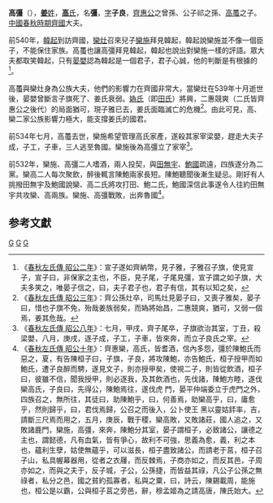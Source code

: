 {{模板:Infobox 先秦人物
|名稱=高彊
|姓=[[姜姓|姜]]
|氏=[[高氏|高氏]]
|名=彊
|字=子良
|别名=
|别字=
|諡号=
|官位=
|時代=春秋
|國家=齊國
|身份=[[齊國|齊國]]大夫
|出生日期=
|逝世日期=
|父=[[高蠆|高蠆]]
|子女=
}}

'''高彊'''（{{bd|？||？||catIdx=G高}}），[[姜姓|'''姜'''姓]]，[[高氏|'''高'''氏]]，名'''彊'''，[[表字|字]]'''子良'''，[[齊惠公|齊惠公]]之曾孫、公子祁之孫、[[高蠆|高蠆]]之子。[[中國|中國]][[春秋時期|春秋時期]][[齊國|齊國]]大夫。

前540年，[[韓起|韓起]]到訪齊國，[[欒灶|欒灶]]召來兒子[[欒施|欒施]]拜見韓起，韓起說欒施並不像一個臣子，不能保住家族。高蠆也讓高彊拜見韓起，韓起也說出對欒施一樣的評語。眾大夫都取笑韓起，只有[[晏嬰|晏嬰]]認為韓起是一個君子，君子心誠，他的判斷是有根據的<ref>《[[s:春秋左氏傳/昭公|春秋左氏傳 昭公二年]]》：宣子遂如齊納幣，見子雅，子雅召子旗，使見宣子，宣子曰，非保家之主也，不臣，見子尾，子尾見彊，宣子謂之如子旗，大夫多笑之，唯晏子信之，曰，夫子君子也，君子有信，其有以知之矣，</ref>。

高蠆與欒灶身為公族大夫，他們的影響力在齊國非常大，當欒灶在539年十月逝世後，晏嬰曾斷言子旗死了、姜氏衰弱。[[媯氏|媯氏]]（即[[田氏|田氏]]）將興，二惠競爽（二氏皆齊惠公之後代）的局面猶可，現子雅已去，姜氏面臨滅亡的危機<ref>《[[s:春秋左氏傳/昭公|春秋左氏傳 昭公三年]]》：齊公孫灶卒，司馬灶見晏子曰，又喪子雅矣，晏子曰，惜也子旗不免，殆哉姜族弱矣，而媯將始昌，二惠競爽，猶可，又弱一個焉，姜其危哉。</ref>。由此可見，高、欒二家公族影響力極大，能支撐姜氏的國君。

前534年七月，高蠆去世，欒施希望管理高氏家產，遂殺其家宰梁嬰，趕走大夫子成，子工，子車，三人逃至魯國。欒施後為高彊立了家宰<ref>《[[s:春秋左氏傳/昭公|春秋左氏傳 昭公八年]]》：七月，甲戌，齊子尾卒，子旗欲治其室，丁丑，殺梁嬰，八月，庚戌，逐子成，子工，子車，皆來奔，而立子良氏之宰。</ref>。

前532年，欒施、高彊二人嗜酒，兩人投契，與[[田無宇|田無宇]]、[[鮑國|鮑國]]疏遠，四族遂分為二黨。欒高二人每次聚飲，醉後輒言陳鮑兩家長短。陳鮑聽聞後漸生疑忌。剛好有人挑撥田無宇及鮑國說欒、高二氏將攻打田、鮑二氏，鮑國深信此事遂令人往約田無宇共攻欒、高兩族。欒施、高彊戰敗，出奔魯國<ref>《[[s:春秋左氏傳/昭公|春秋左氏傳 昭公十年]]》：齊惠欒，高氏，皆耆酒，信內多怨，彊於陳鮑氏而惡之，夏，有告陳桓子曰，子旗，子良，將攻陳鮑，亦告鮑氏，桓子授甲而如鮑氏，遭子良醉而騁，遂見文子，則亦授甲矣，使視二子，則皆從飲酒，桓子曰，彼雖不信，聞我授甲，則必逐我，及其飲酒也，先伐諸，陳鮑方睦，遂伐欒高氏，子良曰，先得公，陳鮑焉往，遂伐虎 門，晏平仲端委立于虎門之外，四族召之，無所往，其徒曰，助陳鮑乎，曰，何善焉，助欒高乎，曰，庸愈乎，然則歸乎，曰，君伐焉歸，公召之而後入，公卜使王  黑以靈姑銔率，吉，請斷三尺焉而用之，五月，庚辰，戰于稷，欒高敗，又敗諸莊，國人追之，又敗諸鹿門，欒施，高彊，來奔，陳鮑分其室，晏子謂桓子，必致諸公，讓德之主也，謂懿德，凡有血氣，皆有爭心，故利不可強，思義為愈，義，利之本也，蘊利生孽，姑使無蘊乎，可以滋長，桓子盡致諸公，而請老于莒，桓子召 子山，私具幄幕器用，從者之衣屨，而反棘焉，子商亦如之，而反其邑，子周亦如之，而與之夫于，反子城，子公，公孫捷，而皆益其祿，凡公子公孫之無祿者，私分之邑，國之貧約孤寡者，私與之粟，曰，詩云，陳錫載周，能施也，桓公是以霸，公與桓子莒之旁邑，辭，穆孟姬為之請高唐，陳氏始大。</ref>。

==参考文獻==
{{reflist}}

[[Category:齊國人|G]]
[[Category:春秋戰國政治人物|G]]
[[Category:春秋人|G]]
